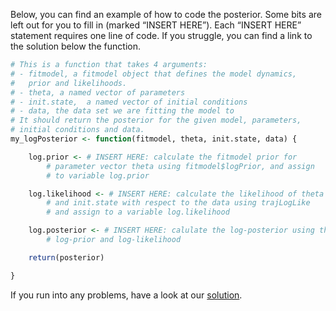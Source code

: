 Below, you can find an example of how to code the posterior. Some bits are left out for you to fill in (marked "INSERT HERE"). Each "INSERT HERE" statement requires one line of code. If you struggle, you can find a link to the solution below the function.

```r
# This is a function that takes 4 arguments:
# - fitmodel, a fitmodel object that defines the model dynamics,
#   prior and likelihoods.
# - theta, a named vector of parameters
# - init.state,  a named vector of initial conditions
# - data, the data set we are fitting the model to
# It should return the posterior for the given model, parameters,
# initial conditions and data.
my_logPosterior <- function(fitmodel, theta, init.state, data) {

    log.prior <- # INSERT HERE: calculate the fitmodel prior for
        # parameter vector theta using fitmodel$logPrior, and assign
        # to variable log.prior

    log.likelihood <- # INSERT HERE: calculate the likelihood of theta
        # and init.state with respect to the data using trajLogLike
        # and assign to a variable log.likelihood

    log.posterior <- # INSERT HERE: calulate the log-posterior using the
        # log-prior and log-likelihood

    return(posterior)

}

```

If you run into any problems, have a look at our [solution](posterior_example_solution.md).
